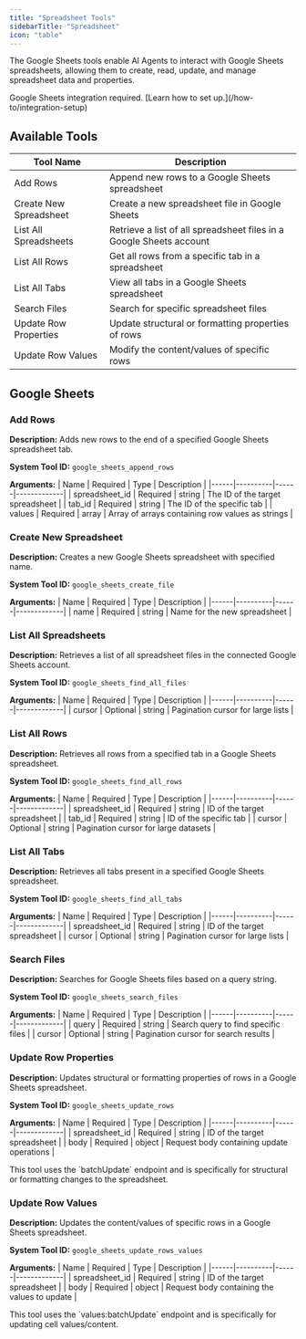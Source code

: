 ```yaml
---
title: "Spreadsheet Tools"
sidebarTitle: "Spreadsheet"
icon: "table"
---
```


The Google Sheets tools enable AI Agents to interact with Google Sheets spreadsheets, allowing them to create, read, update, and manage spreadsheet data and properties.

<Note>
  Google Sheets integration required. [Learn how to set
  up.](/how-to/integration-setup)
</Note>

## Available Tools

| Tool Name              | Description                                                         |
| ---------------------- | ------------------------------------------------------------------- |
| Add Rows               | Append new rows to a Google Sheets spreadsheet                      |
| Create New Spreadsheet | Create a new spreadsheet file in Google Sheets                      |
| List All Spreadsheets  | Retrieve a list of all spreadsheet files in a Google Sheets account |
| List All Rows          | Get all rows from a specific tab in a spreadsheet                   |
| List All Tabs          | View all tabs in a Google Sheets spreadsheet                        |
| Search Files           | Search for specific spreadsheet files                               |
| Update Row Properties  | Update structural or formatting properties of rows                  |
| Update Row Values      | Modify the content/values of specific rows                          |

## Google Sheets

### Add Rows

**Description:** Adds new rows to the end of a specified Google Sheets spreadsheet tab.

**System Tool ID:** `google_sheets_append_rows`

**Arguments:**
| Name | Required | Type | Description |
|------|----------|------|-------------|
| spreadsheet_id | Required | string | The ID of the target spreadsheet |
| tab_id | Required | string | The ID of the specific tab |
| values | Required | array | Array of arrays containing row values as strings |

### Create New Spreadsheet

**Description:** Creates a new Google Sheets spreadsheet with specified name.

**System Tool ID:** `google_sheets_create_file`

**Arguments:**
| Name | Required | Type | Description |
|------|----------|------|-------------|
| name | Required | string | Name for the new spreadsheet |

### List All Spreadsheets

**Description:** Retrieves a list of all spreadsheet files in the connected Google Sheets account.

**System Tool ID:** `google_sheets_find_all_files`

**Arguments:**
| Name | Required | Type | Description |
|------|----------|------|-------------|
| cursor | Optional | string | Pagination cursor for large lists |

### List All Rows

**Description:** Retrieves all rows from a specified tab in a Google Sheets spreadsheet.

**System Tool ID:** `google_sheets_find_all_rows`

**Arguments:**
| Name | Required | Type | Description |
|------|----------|------|-------------|
| spreadsheet_id | Required | string | ID of the target spreadsheet |
| tab_id | Required | string | ID of the specific tab |
| cursor | Optional | string | Pagination cursor for large datasets |

### List All Tabs

**Description:** Retrieves all tabs present in a specified Google Sheets spreadsheet.

**System Tool ID:** `google_sheets_find_all_tabs`

**Arguments:**
| Name | Required | Type | Description |
|------|----------|------|-------------|
| spreadsheet_id | Required | string | ID of the target spreadsheet |
| cursor | Optional | string | Pagination cursor for large lists |

### Search Files

**Description:** Searches for Google Sheets files based on a query string.

**System Tool ID:** `google_sheets_search_files`

**Arguments:**
| Name | Required | Type | Description |
|------|----------|------|-------------|
| query | Required | string | Search query to find specific files |
| cursor | Optional | string | Pagination cursor for search results |

### Update Row Properties

**Description:** Updates structural or formatting properties of rows in a Google Sheets spreadsheet.

**System Tool ID:** `google_sheets_update_rows`

**Arguments:**
| Name | Required | Type | Description |
|------|----------|------|-------------|
| spreadsheet_id | Required | string | ID of the target spreadsheet |
| body | Required | object | Request body containing update operations |

<Info>
  This tool uses the `batchUpdate` endpoint and is specifically for structural
  or formatting changes to the spreadsheet.
</Info>

### Update Row Values

**Description:** Updates the content/values of specific rows in a Google Sheets spreadsheet.

**System Tool ID:** `google_sheets_update_rows_values`

**Arguments:**
| Name | Required | Type | Description |
|------|----------|------|-------------|
| spreadsheet_id | Required | string | ID of the target spreadsheet |
| body | Required | object | Request body containing the values to update |

<Info>
  This tool uses the `values:batchUpdate` endpoint and is specifically for
  updating cell values/content.
</Info>
